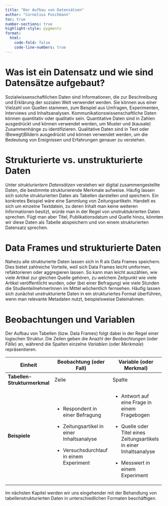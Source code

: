 ```yaml
---
title: "Der Aufbau von Datensätzen"
author: "Cornelius Puschmann"
toc: true
number-sections: true
highlight-style: pygments
format:
  html:
    code-fold: false
    code-line-numbers: true
---
```


# Was ist ein Datensatz und wie sind Datensätze aufgebaut?

Sozialwissenschaftlichen Daten sind Informationen, die zur Beschreibung und Erklärung der sozialen Welt verwendet werden. Sie können aus einer Vielzahl von Quellen stammen, zum Beispiel aus Umfragen, Experimenten, Interviews und Inhaltsanalysen. Kommunikationswissenschaftliche Daten können quantitativ oder qualitativ sein. Quantitative Daten sind in Zahlen ausgedrückt und können verwendet werden, um Muster und (kausale) Zusammenhänge zu identifizieren. Qualitative Daten sind in Text oder (Bewegt)Bildern ausgedrückt und können verwendet werden, um die Bedeutung von Ereignissen und Erfahrungen genauer zu verstehen.

# Strukturierte vs. unstrukturierte Daten

Unter *strukturiertern Datensätzen* verstehen wir digital zusammengestellte Daten, die bestimmte strukturierende Merkmale aufweise. Häufig lassen sich solche strukturierten Daten als Tabellen darstellen und speichern. Ein konkretes Beispiel wäre eine Sammlung von Zeitungsartikeln. Handelt es sich um einzelne Textdatein, zu deren Inhalt man keine weiteren Informationen besitzt, würde man in der Regel von unstruktukrierten Daten sprechen. Fügt man aber Titel, Publikationsdatum und Quelle hinzu, könnten wir diese Daten als Tabelle abspeichern und von einem strukturierten Datensatz sprechen.

# Data Frames und strukturierte Daten

Nahezu alle strukturierte Daten lassen sich in R als Data Frames speichern. Dies bietet zahlreiche Vorteile, weil sich Data Frames leicht umformen, refaktorieren oder aggregieren lassen. So kann man leicht auszählen, wie viele Artikel zur gleichen Quelle gehören, zu welchem Zeitpunkt wie viele Artikel veröffentlicht wurden, oder (bei einer Befragung) wie viele Stunden die StudienteilnehmerInnen im Mittel wöchentlich fernsehen. Häufig lassen sich zunächst unstrukturierte Daten in ein strukturiertes Format überführen, wenn man relevante Metadaten nutzt, beispielsweise Dateinahmen.

# Beobachtungen und Variablen

Der Aufbau von Tabellen (bzw. Data Frames) folgt dabei in der Regel einer logischen Struktur. Die Zeilen geben die Anazhl der *Beobachtungen* (oder *Fälle*) an, während die Spalten einzelne *Variablen* (oder *Merkmale*) repräsentieren.

+------------------------------+---------------------------------------------+----------------------------------------------------------------------+
| **Einheit**                  | Beobachtung (oder Fall)                     | Variable (oder Merkmal)                                              |
+==============================+=============================================+======================================================================+
| **Tabellen-Strukturmerkmal** | Zeile                                       | Spalte                                                               |
+------------------------------+---------------------------------------------+----------------------------------------------------------------------+
| **Beispiele**                | -   Respondent in einer Befragung           | -   Antwort auf eine Frage in einem Fragebogen                       |
|                              |                                             |                                                                      |
|                              | -   Zeitungsartikel in einer Inhaltsanalyse | -   Quelle oder Titel eines Zeitungsartikels in einer Inhaltsanalyse |
|                              |                                             |                                                                      |
|                              | -   Versuchsdurchlauf in einem Experiment   | -   Messwert in einem Experiment                                     |
+------------------------------+---------------------------------------------+----------------------------------------------------------------------+

Im nächsten Kapitel werden wir uns eingehender mit der Behandlung von tabellenstrukturierten Daten in unterschiedlichen Formaten beschäftigen.
